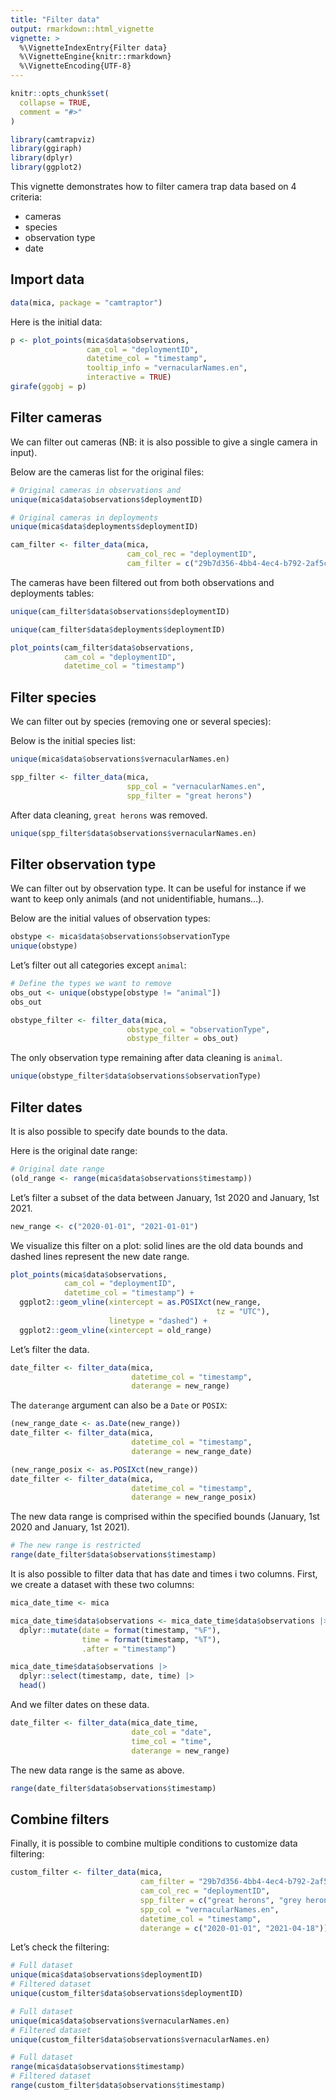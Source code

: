 ```yaml
---
title: "Filter data"
output: rmarkdown::html_vignette
vignette: >
  %\VignetteIndexEntry{Filter data}
  %\VignetteEngine{knitr::rmarkdown}
  %\VignetteEncoding{UTF-8}
---
```


```r
knitr::opts_chunk$set(
  collapse = TRUE,
  comment = "#>"
)
```

```r
library(camtrapviz)
library(ggiraph)
library(dplyr)
library(ggplot2)
```

This vignette demonstrates how to filter camera trap data based on 4 criteria:

-   cameras
-   species
-   observation type
-   date

## Import data

```r
data(mica, package = "camtraptor")
```

Here is the initial data:

```r
p <- plot_points(mica$data$observations,
                 cam_col = "deploymentID",
                 datetime_col = "timestamp",
                 tooltip_info = "vernacularNames.en",
                 interactive = TRUE)
girafe(ggobj = p)
```

## Filter cameras

We can filter out cameras (NB: it is also possible to give a single camera in input).

Below are the cameras list for the original files:

```r
# Original cameras in observations and 
unique(mica$data$observations$deploymentID)

# Original cameras in deployments 
unique(mica$data$deployments$deploymentID)
```

```r
cam_filter <- filter_data(mica, 
                          cam_col_rec = "deploymentID", 
                          cam_filter = c("29b7d356-4bb4-4ec4-b792-2af5cc32efa8", "577b543a-2cf1-4b23-b6d2-cda7e2eac372"))
```

The cameras have been filtered out from both observations and deployments tables:

```r
unique(cam_filter$data$observations$deploymentID)

unique(cam_filter$data$deployments$deploymentID)
```

```r
plot_points(cam_filter$data$observations,
            cam_col = "deploymentID",
            datetime_col = "timestamp")
```

## Filter species

We can filter out by species (removing one or several species):

Below is the initial species list:
```r
unique(mica$data$observations$vernacularNames.en)
```


```r
spp_filter <- filter_data(mica, 
                          spp_col = "vernacularNames.en", 
                          spp_filter = "great herons")
```

After data cleaning, `great herons` was removed.
```r
unique(spp_filter$data$observations$vernacularNames.en) 
```


## Filter observation type

We can filter out by observation type. It can be useful for instance if we want to keep only animals (and not unidentifiable, humans...).

Below are the initial values of observation types:

```r
obstype <- mica$data$observations$observationType
unique(obstype)
```

Let's filter out all categories except `animal`:

```r
# Define the types we want to remove
obs_out <- unique(obstype[obstype != "animal"])
obs_out

obstype_filter <- filter_data(mica, 
                          obstype_col = "observationType", 
                          obstype_filter = obs_out)
```

The only observation type remaining after data cleaning is `animal`.

```r
unique(obstype_filter$data$observations$observationType)
```

## Filter dates

It is also possible to specify date bounds to the data.

Here is the original date range:

```r
# Original date range
(old_range <- range(mica$data$observations$timestamp))
```


Let's filter a subset of the data between January, 1st 2020 and January, 1st 2021.

```r
new_range <- c("2020-01-01", "2021-01-01")
```


We visualize this filter on a plot: solid lines are the old data bounds and dashed lines represent the new date range.

```r
plot_points(mica$data$observations, 
            cam_col = "deploymentID",
            datetime_col = "timestamp") +
  ggplot2::geom_vline(xintercept = as.POSIXct(new_range, 
                                              tz = "UTC"),
                      linetype = "dashed") +
  ggplot2::geom_vline(xintercept = old_range)
```


Let's filter the data.

```r
date_filter <- filter_data(mica, 
                           datetime_col = "timestamp", 
                           daterange = new_range)
```

The `daterange` argument can also be a `Date` or `POSIX`:

```r
(new_range_date <- as.Date(new_range))
date_filter <- filter_data(mica, 
                           datetime_col = "timestamp", 
                           daterange = new_range_date)

(new_range_posix <- as.POSIXct(new_range))
date_filter <- filter_data(mica, 
                           datetime_col = "timestamp", 
                           daterange = new_range_posix)
```


The new data range is comprised within the specified bounds (January, 1st 2020 and January, 1st 2021).

```r
# The new range is restricted
range(date_filter$data$observations$timestamp)
```

It is also possible to filter data that has date and times i two columns. First, we create a dataset with these two columns:

```r
mica_date_time <- mica

mica_date_time$data$observations <- mica_date_time$data$observations |> 
  dplyr::mutate(date = format(timestamp, "%F"),
                time = format(timestamp, "%T"),
                .after = "timestamp")

mica_date_time$data$observations |> 
  dplyr::select(timestamp, date, time) |> 
  head()
```

And we filter dates on these data.

```r
date_filter <- filter_data(mica_date_time, 
                           date_col = "date",
                           time_col = "time", 
                           daterange = new_range)
```


The new data range is the same as above.

```r
range(date_filter$data$observations$timestamp)
```


## Combine filters

Finally, it is possible to combine multiple conditions to customize data filtering:

```r
custom_filter <- filter_data(mica,
                             cam_filter = "29b7d356-4bb4-4ec4-b792-2af5cc32efa8",
                             cam_col_rec = "deploymentID",
                             spp_filter = c("great herons", "grey heron"),
                             spp_col = "vernacularNames.en",
                             datetime_col = "timestamp",
                             daterange = c("2020-01-01", "2021-04-18"))
```


Let's check the filtering:

```r
# Full dataset
unique(mica$data$observations$deploymentID)
# Filtered dataset
unique(custom_filter$data$observations$deploymentID)

# Full dataset
unique(mica$data$observations$vernacularNames.en)
# Filtered dataset
unique(custom_filter$data$observations$vernacularNames.en)

# Full dataset
range(mica$data$observations$timestamp)
# Filtered dataset
range(custom_filter$data$observations$timestamp)
```

